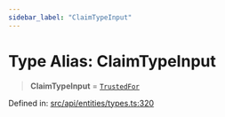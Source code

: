 ```yaml
---
sidebar_label: "ClaimTypeInput"
---
```


# Type Alias: ClaimTypeInput

> **ClaimTypeInput** = [`TrustedFor`](TrustedFor.mdx)

Defined in: [src/api/entities/types.ts:320](https://github.com/PolymeshAssociation/polymesh-sdk/blob/bee6a2fe7a8ce5db42a6982e793782182cde2153/src/api/entities/types.ts#L320)

